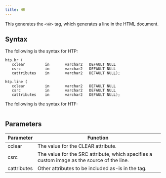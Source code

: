 ```yaml
---
title: HR
---
```


This generates the `<HR>` tag, which generates a line in the HTML document.

## Syntax

The following is the syntax for HTP:
```
htp.hr (
   cclear         in       varchar2   DEFAULT NULL
   csrc           in       varchar2   DEFAULT NULL
   cattributes    in       varchar2   DEFAULT NULL);

htp.line (
   cclear         in       varchar2   DEFAULT NULL
   csrc           in       varchar2   DEFAULT NULL
   cattributes    in       varchar2   DEFAULT NULL);
```

The following is the syntax for HTF:
```

```

## Parameters

| Parameter | Function |
| --------- | -------- |
| cclear | The value for the CLEAR attribute. |
| csrc | The value for the SRC attribute, which specifies a custom image as the source of the line. |
| cattributes | Other attributes to be included as-is in the tag. |